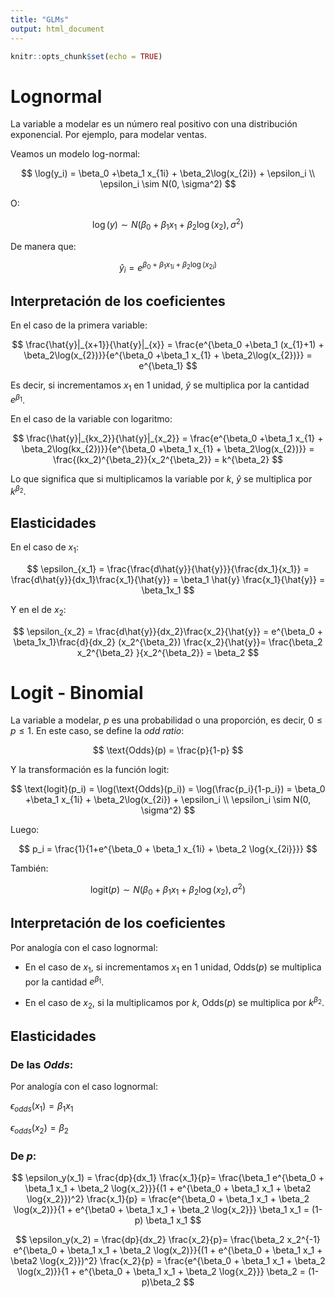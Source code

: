 ```yaml
---
title: "GLMs"
output: html_document
---
```


```r
knitr::opts_chunk$set(echo = TRUE)
```

# Lognormal

La variable a modelar es un número real positivo con una distribución exponencial. Por ejemplo, para modelar ventas.

Veamos un modelo log-normal:

$$
\log(y_i) = \beta_0 +\beta_1 x_{1i} + \beta_2\log(x_{2i}) + \epsilon_i \\
\epsilon_i \sim N(0, \sigma^2)
$$

O:

$$
\log(y) \sim N(\beta_0 + \beta_1 x_1 + \beta_2 \log(x_2), \sigma^2)
$$

De manera que:

$$
\hat{y}_i = e^{\beta_0 +\beta_1 x_{1i} + \beta_2\log(x_{2i})}
$$

## Interpretación de los coeficientes

En el caso de la primera variable:

$$
\frac{\hat{y}|_{x+1}}{\hat{y}|_{x}} = \frac{e^{\beta_0 +\beta_1 (x_{1}+1) + \beta_2\log(x_{2})}}{e^{\beta_0 +\beta_1 x_{1} + \beta_2\log(x_{2})}} = e^{\beta_1}
$$

Es decir, si incrementamos $x_1$ en 1 unidad, $\hat{y}$ se multiplica por la cantidad $e^{\beta_1}$.

En el caso de la variable con logaritmo:

$$
\frac{\hat{y}|_{kx_2}}{\hat{y}|_{x_2}} = \frac{e^{\beta_0 +\beta_1 x_{1} + \beta_2\log(kx_{2})}}{e^{\beta_0 +\beta_1 x_{1} + \beta_2\log(x_{2})}} = \frac{(kx_2)^{\beta_2}}{x_2^{\beta_2}} = k^{\beta_2}
$$

Lo que significa que si multiplicamos la variable por $k$, $\hat{y}$ se multiplica por $k^{\beta_2}$.

## Elasticidades

En el caso de $x_1$:

$$
\epsilon_{x_1} = \frac{\frac{d\hat{y}}{\hat{y}}}{\frac{dx_1}{x_1}} = \frac{d\hat{y}}{dx_1}\frac{x_1}{\hat{y}} = \beta_1 \hat{y} \frac{x_1}{\hat{y}} = \beta_1x_1
$$

Y en el de $x_2$:

$$
\epsilon_{x_2} = \frac{d\hat{y}}{dx_2}\frac{x_2}{\hat{y}} = e^{\beta_0 + \beta_1x_1}\frac{d}{dx_2} (x_2^{\beta_2}) \frac{x_2}{\hat{y}}= \frac{\beta_2 x_2^{\beta_2} }{x_2^{\beta_2}} = \beta_2
$$

# Logit - Binomial

La variable a modelar, $p$ es una probabilidad o una proporción, es decir, $0\leq p\leq1$. En este caso, se define la *odd ratio*:

$$
\text{Odds}(p) = \frac{p}{1-p}
$$

Y la transformación es la función $\text{logit}$:

$$
\text{logit}(p_i) = \log(\text{Odds}(p_i)) = \log(\frac{p_i}{1-p_i}) = \beta_0 +\beta_1 x_{1i} + \beta_2\log(x_{2i}) + \epsilon_i \\
\epsilon_i \sim N(0, \sigma^2)
$$

Luego:

$$
p_i = \frac{1}{1+e^{\beta_0 + \beta_1 x_{1i} + \beta_2 \log{x_{2i}}}}
$$

También:

$$
\text{logit}(p) \sim N(\beta_0 + \beta_1 x_1 + \beta_2 \log(x_2), \sigma^2)
$$

## Interpretación de los coeficientes

Por analogía con el caso lognormal:

-   En el caso de $x_1$, si incrementamos $x_1$ en 1 unidad, $\text{Odds}(p)$ se multiplica por la cantidad $e^{\beta_1}$.

-   En el caso de $x_2$, si la multiplicamos por $k$, $\text{Odds}(p)$ se multiplica por $k^{\beta_2}$.

## Elasticidades

### De las *Odds*:

Por analogía con el caso lognormal:

$\epsilon_{odds}(x_1) = \beta_1 x_1$

$\epsilon_{odds}(x_2) = \beta_2$

### De $p$:

$$
\epsilon_y(x_1) = \frac{dp}{dx_1} \frac{x_1}{p}= \frac{\beta_1 e^{\beta_0 + \beta_1 x_1 + \beta_2 \log{x_2}}}{(1 + e^{\beta_0 + \beta_1 x_1 + \beta2 \log{x_2}})^2} \frac{x_1}{p} = \frac{e^{\beta_0 + \beta_1 x_1 + \beta_2 \log(x_2)}}{1 + e^{\beta0 + \beta_1 x_1 + \beta_2 \log{x_2}}} \beta_1 x_1 = (1- p) \beta_1 x_1
$$

$$
\epsilon_y(x_2) = \frac{dp}{dx_2} \frac{x_2}{p}= \frac{\beta_2 x_2^{-1} e^{\beta_0 + \beta_1 x_1 + \beta_2 \log(x_2)}}{(1 + e^{\beta_0 + \beta_1 x_1 + \beta2 \log{x_2}})^2} \frac{x_2}{p} = \frac{e^{\beta_0 + \beta_1 x_1 + \beta_2 \log(x_2)}}{1 + e^{\beta_0 + \beta_1 x_1 + \beta_2 \log{x_2}}} \beta_2 = (1-p)\beta_2
$$
